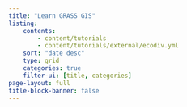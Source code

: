 ```yaml
---
title: "Learn GRASS GIS"
listing:
    contents: 
        - content/tutorials    
        - content/tutorials/external/ecodiv.yml
    sort: "date desc"
    type: grid
    categories: true
    filter-ui: [title, categories]
page-layout: full
title-block-banner: false
---
```


